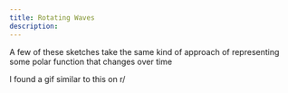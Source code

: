```yaml
---
title: Rotating Waves
description:
---
```


A few of these sketches take the same kind of approach of representing some polar function that changes over time

I found a gif similar to this on r/

